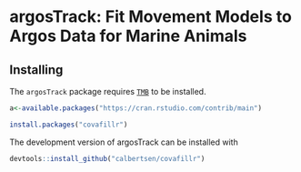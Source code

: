 # argosTrack: Fit Movement Models to Argos Data for Marine Animals

## Installing

The `argosTrack` package requires [`TMB`](https://github.com/kaskr/adcomp) to be installed.

```r

a<-available.packages("https://cran.rstudio.com/contrib/main")

```


<!-- covafillr version can be installed from CRAN with -->
```r

install.packages("covafillr")

```

The development version of argosTrack can be installed with

```r

devtools::install_github("calbertsen/covafillr")

```

